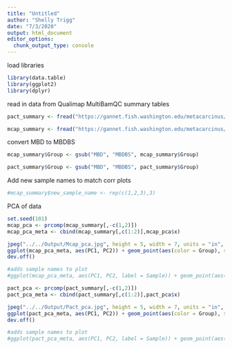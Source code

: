 ```yaml
---
title: "Untitled"
author: "Shelly Trigg"
date: "7/3/2020"
output: html_document
editor_options: 
  chunk_output_type: console
---
```


load libraries
```r
library(data.table)
library(ggplot2)
library(dplyr)

```


read in data from Qualimap MultiBamQC summary tables
```r
pact_summary <- fread("https://gannet.fish.washington.edu/metacarcinus/FROGER_meth_compare/20200416/Pact/multibamQC/raw_data_multisampleBamQcReport/Pact_MultiBamQC_Summary.txt")

mcap_summary <- fread("https://gannet.fish.washington.edu/metacarcinus/FROGER_meth_compare/20200416/Mcap/multibamQC/raw_data_multisampleBamQcReport/Mcap_MultiBamQC_Summary.txt")

```

convert MBD to MBDBS
```r
mcap_summary$Group <- gsub("MBD", "MBDBS", mcap_summary$Group)

pact_summary$Group <- gsub("MBD", "MBDBS", pact_summary$Group)
```

Add new sample names to match corr plots
```r
#mcap_summary$new_sample_name <- rep(c(1,2,3),3)

```

PCA of data

```r
set.seed(101)
mcap_pca <- prcomp(mcap_summary[,-c(1,2)])
mcap_pca_meta <- cbind(mcap_summary[,c(1:2)],mcap_pca$x)

jpeg("../../Output/Mcap_pca.jpg", height = 5, width = 7, units = "in", res = 300 )
ggplot(mcap_pca_meta, aes(PC1, PC2)) + geom_point(aes(color = Group), size = 3) + scale_color_manual(values = c("#FD8D3C","#9E9AC8","#74C476")) + theme_bw() + ylab("PC2") + xlab("PC1")
dev.off()

#adds sample names to plot
#ggplot(mcap_pca_meta, aes(PC1, PC2, label = Sample)) + geom_point(aes(color = Group)) + geom_text(size = 1.5,hjust=1,vjust=-1) + scale_color_manual(values = c("#E6550D", "#756BB1","#31A354" )) + theme_bw() + ylab("PC2") + xlab("PC1")

pact_pca <- prcomp(pact_summary[,-c(1,2)])
pact_pca_meta <- cbind(pact_summary[,c(1:2)],pact_pca$x)

jpeg("../../Output/Pact_pca.jpg", height = 5, width = 7, units = "in", res = 300 )
ggplot(pact_pca_meta, aes(PC1, PC2)) + geom_point(aes(color = Group), size = 3) + scale_color_manual(values = c("#FD8D3C","#9E9AC8","#74C476")) + theme_bw() + ylab("PC2") + xlab("PC1")
dev.off()

#adds sample names to plot
#ggplot(pact_pca_meta, aes(PC1, PC2, label = Sample)) + geom_point(aes(color = Group)) + geom_text(size = 1.5,hjust=1,vjust=-1) + scale_color_manual(values = c("#E6550D", "#756BB1","#31A354" )) + theme_bw() + ylab("PC2") + xlab("PC1")
```
